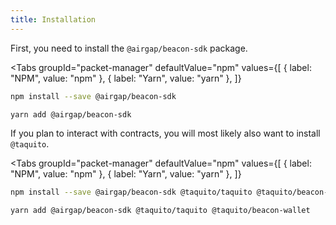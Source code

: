 ```yaml
---
title: Installation
---
```



First, you need to install the `@airgap/beacon-sdk` package.

<Tabs
  groupId="packet-manager"
  defaultValue="npm"
  values={[
    { label: "NPM", value: "npm" },
    { label: "Yarn", value: "yarn" },
  ]}
>
<TabItem value="npm">

```bash
npm install --save @airgap/beacon-sdk
```

</TabItem>
<TabItem value="yarn">

```bash
yarn add @airgap/beacon-sdk
```

</TabItem>
</Tabs>

If you plan to interact with contracts, you will most likely also want to install `@taquito`.

<Tabs
  groupId="packet-manager"
  defaultValue="npm"
  values={[
    { label: "NPM", value: "npm" },
    { label: "Yarn", value: "yarn" },
  ]}
>
<TabItem value="npm">

```bash
npm install --save @airgap/beacon-sdk @taquito/taquito @taquito/beacon-wallet
```

</TabItem>
<TabItem value="yarn">

```bash
yarn add @airgap/beacon-sdk @taquito/taquito @taquito/beacon-wallet
```

</TabItem>
</Tabs>
